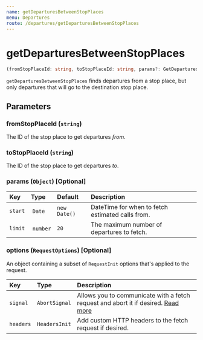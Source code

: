 ```yaml
---
name: getDeparturesBetweenStopPlaces
menu: Departures
route: /departures/getDeparturesBetweenStopPlaces
---
```


# getDeparturesBetweenStopPlaces

```typescript
(fromStopPlaceId: string, toStopPlaceId: string, params?: GetDeparturesBetweenStopPlacesParams) => Promise<Array<Departure>>
```

`getDeparturesBetweenStopPlaces` finds departures from a stop place, but only departures that will go to the destination stop place.

## Parameters

### fromStopPlaceId (`string`)

The ID of the stop place to get departures _from_.

### toStopPlaceId (`string`)

The ID of the stop place to get departures _to_.

### params (`Object`) [Optional]

| Key     | Type      | Default      | Description                                      |
| :------ | :-------- | :----------- | :----------------------------------------------- |
| `start` |  `Date`   | `new Date()` | DateTime for when to fetch estimated calls from. |
| `limit` |  `number` | `20`         | The maximum number of departures to fetch.       |

### options (`RequestOptions`) [Optional]

An object containing a subset of `RequestInit` options that's applied to the request.

| Key      | Type          | Description                                                                                                                                       |
| :------- | :------------ | :------------------------------------------------------------------------------------------------------------------------------------------------ |
| `signal` | `AbortSignal` | Allows you to communicate with a fetch request and abort it if desired. [Read more](https://developer.mozilla.org/en-US/docs/Web/API/AbortSignal) |
| `headers`| `HeadersInit` | Add custom HTTP headers to the fetch request if desired.                                                                                          |
